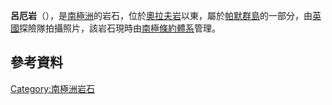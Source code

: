 {{coord|63|40|S|60|0|W|display=title}}

'''呂厄岩'''（{{lang-en|Ryge Rocks}}），是[[南極洲|南極洲]]的岩石，位於[[奧拉夫岩|奧拉夫岩]]以東，屬於[[帕默群島|帕默群島]]的一部分，由[[英國|英國]]探險隊拍攝照片，該岩石現時由[[南極條約體系|南極條約體系]]管理。

==參考資料==
{{usgs-gazetteer}}

{{Antarctica-geo-stub}}
[[Category:南極洲岩石|Category:南極洲岩石]]